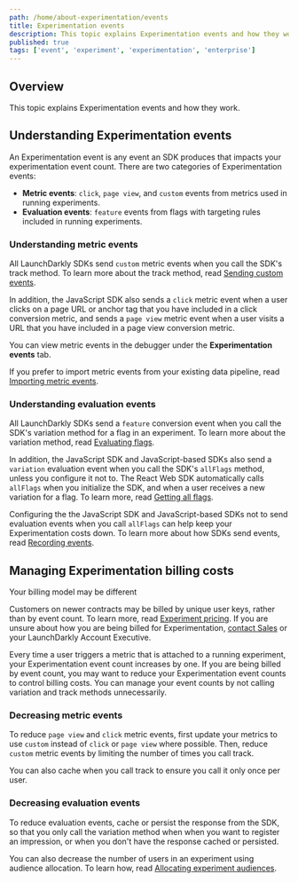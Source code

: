 ```yaml
---
path: /home/about-experimentation/events
title: Experimentation events
description: This topic explains Experimentation events and how they work.
published: true
tags: ['event', 'experiment', 'experimentation', 'enterprise']
---
```


## Overview

This topic explains Experimentation events and how they work.

## Understanding Experimentation events

An Experimentation event is any event an SDK produces that impacts your experimentation event count. There are two categories of Experimentation events:

- **Metric events**: `click`, `page view`, and `custom` events from metrics used in running experiments.
- **Evaluation events**: `feature` events from flags with targeting rules included in running experiments.

### Understanding metric events

All LaunchDarkly SDKs send `custom` metric events when you call the SDK's track method. To learn more about the track method, read [Sending custom events](/sdk/features/events).

In addition, the JavaScript SDK also sends a `click` metric event when a user clicks on a page URL or anchor tag that you have included in a click conversion metric, and sends a `page view` metric event when a user visits a URL that you have included in a page view conversion metric.

You can view metric events in the debugger under the **Experimentation events** tab.

If you prefer to import metric events from your existing data pipeline, read [Importing metric events](/home/about-experimentation/import-metric-events). 

### Understanding evaluation events

All LaunchDarkly SDKs send a `feature` conversion event when you call the SDK's variation method for a flag in an experiment. To learn more about the variation method, read [Evaluating flags](/sdk/features/evaluating).

In addition, the JavaScript SDK and JavaScript-based SDKs also send a `variation` evaluation event when you call the SDK's `allFlags` method, unless you configure it not to. The React Web SDK automatically calls `allFlags` when you initialize the SDK, and when a user receives a new variation for a flag. To learn more, read [Getting all flags](/sdk/features/all-flags).

Configuring the the JavaScript SDK and JavaScript-based SDKs not to send evaluation events when you call `allFlags` can help keep your Experimentation costs down. To learn more about how SDKs send events, read [Recording events](/sdk/concepts/contributors-guide#recording-events).

## Managing Experimentation billing costs

<Callout intent="info">
<CalloutTitle>Your billing model may be different</CalloutTitle>
<CalloutDescription>

Customers on newer contracts may be billed by unique user keys, rather than by event count. To learn more, read [Experiment pricing](/home/about-experimentation#experiment-pricing). If you are unsure about how you are being billed for Experimentation, [contact Sales](https://launchdarkly.com/contact-sales/) or your LaunchDarkly Account Executive.

</CalloutDescription>
</Callout>

Every time a user triggers a metric that is attached to a running experiment, your Experimentation event count increases by one. If you are being billed by event count, you may want to reduce your Experimentation event counts to control billing costs. You can manage your event counts by not calling variation and track methods unnecessarily.

### Decreasing metric events

To reduce `page view` and `click` metric events, first update your metrics to use `custom` instead of `click` or `page view` where possible. Then, reduce `custom` metric events by limiting the number of times you call track.

You can also cache when you call track to ensure you call it only once per user.

### Decreasing evaluation events

To reduce evaluation events, cache or persist the response from the SDK, so that you only call the variation method when when you want to register an impression, or when you don't have the response cached or persisted.

You can also decrease the number of users in an experiment using audience allocation. To learn how, read [Allocating experiment audiences](/home/creating-experiments/allocation).
